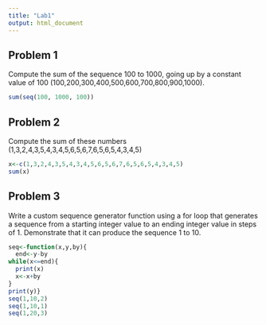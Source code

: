 ```yaml
---
title: "Lab1"
output: html_document
---
```


## Problem 1
Compute the sum of the sequence 100 to 1000, going up by a constant value of 100 (100,200,300,400,500,600,700,800,900,1000).
```r
sum(seq(100, 1000, 100))
```

## Problem 2
Compute the sum of these numbers (1,3,2,4,3,5,4,3,4,5,6,5,6,7,6,5,6,5,4,3,4,5)
```r
x<-c(1,3,2,4,3,5,4,3,4,5,6,5,6,7,6,5,6,5,4,3,4,5)
sum(x)
```
## Problem 3
Write a custom sequence generator function using a for loop that generates a sequence from a starting integer value to an ending integer value in steps of 1. Demonstrate that it can produce the sequence 1 to 10.
```r

seq<-function(x,y,by){
  end<-y-by
while(x<=end){
  print(x)
  x<-x+by
}
print(y)}
seq(1,10,2)
seq(1,10,1)
seq(1,20,3)
```

